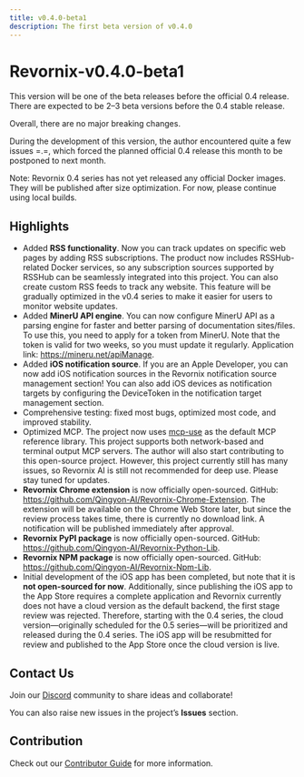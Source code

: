```yaml
---
title: v0.4.0-beta1
description: The first beta version of v0.4.0
---
```


# Revornix-v0.4.0-beta1

This version will be one of the beta releases before the official 0.4 release. There are expected to be 2–3 beta versions before the 0.4 stable release.

Overall, there are no major breaking changes.

During the development of this version, the author encountered quite a few issues =.=, which forced the planned official 0.4 release this month to be postponed to next month.

Note: Revornix 0.4 series has not yet released any official Docker images. They will be published after size optimization. For now, please continue using local builds.

## Highlights

- Added **RSS functionality**. Now you can track updates on specific web pages by adding RSS subscriptions. The product now includes RSSHub-related Docker services, so any subscription sources supported by RSSHub can be seamlessly integrated into this project. You can also create custom RSS feeds to track any website. This feature will be gradually optimized in the v0.4 series to make it easier for users to monitor website updates.
- Added **MinerU API engine**. You can now configure MinerU API as a parsing engine for faster and better parsing of documentation sites/files. To use this, you need to apply for a token from MinerU. Note that the token is valid for two weeks, so you must update it regularly. Application link: https://mineru.net/apiManage.
- Added **iOS notification source**. If you are an Apple Developer, you can now add iOS notification sources in the Revornix notification source management section! You can also add iOS devices as notification targets by configuring the DeviceToken in the notification target management section.
- Comprehensive testing: fixed most bugs, optimized most code, and improved stability.
- Optimized MCP. The project now uses [mcp-use](https://github.com/mcp-use/mcp-use) as the default MCP reference library. This project supports both network-based and terminal output MCP servers. The author will also start contributing to this open-source project. However, this project currently still has many issues, so Revornix AI is still not recommended for deep use. Please stay tuned for updates.
- **Revornix Chrome extension** is now officially open-sourced. GitHub: https://github.com/Qingyon-AI/Revornix-Chrome-Extension. The extension will be available on the Chrome Web Store later, but since the review process takes time, there is currently no download link. A notification will be published immediately after approval.
- **Revornix PyPI package** is now officially open-sourced. GitHub: https://github.com/Qingyon-AI/Revornix-Python-Lib.
- **Revornix NPM package** is now officially open-sourced. GitHub: https://github.com/Qingyon-AI/Revornix-Npm-Lib.
- Initial development of the iOS app has been completed, but note that it is **not open-sourced for now**. Additionally, since publishing the iOS app to the App Store requires a complete application and Revornix currently does not have a cloud version as the default backend, the first stage review was rejected. Therefore, starting with the 0.4 series, the cloud version—originally scheduled for the 0.5 series—will be prioritized and released during the 0.4 series. The iOS app will be resubmitted for review and published to the App Store once the cloud version is live.

## Contact Us

Join our [Discord](https://discord.com/invite/3XZfz84aPN) community to share ideas and collaborate!

You can also raise new issues in the project’s **Issues** section.

## Contribution

Check out our [Contributor Guide](https://revornix.com/docs/developer/contribute) for more information.